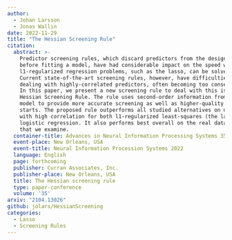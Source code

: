 ```yaml
---
author: 
  - Johan Larsson
  - Jonas Wallin
date: 2022-11-29
title: "The Hessian Screening Rule"
citation:
  abstract: >-
    Predictor screening rules, which discard predictors from the design matrix
    before fitting a model, have had considerable impact on the speed with which
    l1-regularized regression problems, such as the lasso, can be solved.
    Current state-of-the-art screening rules, however, have difficulties in
    dealing with highly-correlated predictors, often becoming too conservative.
    In this paper, we present a new screening rule to deal with this issue: the
    Hessian Screening Rule. The rule uses second-order information from the
    model to provide more accurate screening as well as higher-quality warm
    starts. The proposed rule outperforms all studied alternatives on data sets
    with high correlation for both l1-regularized least-squares (the lasso) and
    logistic regression. It also performs best overall on the real data sets
    that we examine.
  container-title: Advances in Neural Information Processing Systems 35
  event-place: New Orleans, USA
  event-title: Neural Information Procession Systems 2022
  language: English
  page: forthcoming
  publisher: Curran Associates, Inc.
  publisher-place: New Orleans, USA
  title: The Hessian screening rule
  type: paper-conference
  volume: '35'
arxiv: "2104.13026"
github: jolars/HessianScreening
categories:
  - Lasso
  - Screening Rules
---
```


